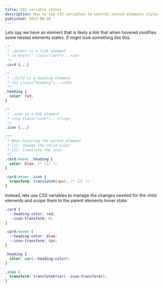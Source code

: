 ```yaml
---
title: CSS variable states
description: How to use CSS variables to control nested elements styles based on a parent elements state
published: 2023-08-28
---
```


Lets say we have an element that is likely a link that when hovered modifies some nested elements states. If might look something like this.

```css
/*
 * .parent is a link element
 * <a href="" class="card">...</a>
 */
.card {...}

/*
 * .child is a heading element
 * <h2 class="heading">...</h2>
 */
.heading {
  color: red;
}

/*
 * .icon is a SVG element
 * <svg class="icon">...</svg>
 */
.icon {...}

/**
 * When hovering the parent element
 * [1]: change the child color
 * [2]: translate the icon
 */
.card:hover .heading {
  color: blue; /* [1] */
}

.card:hover .icon {
  transform: translateX(4px); /* [2] */
}
```

Instead, lets use CSS variables to manage the changes needed for the child elements and scope them to the parent elements hover state.

```css
.card {
  --heading-color: red;
  --icon-transform: 0;
}

.card:hover {
  --heading-color: blue;
  --icon-transform: 4px;
}

.heading {
  color: var(--heading-color);
}

.icon {
  transform: translateX(var(--icon-transform));
}
```
